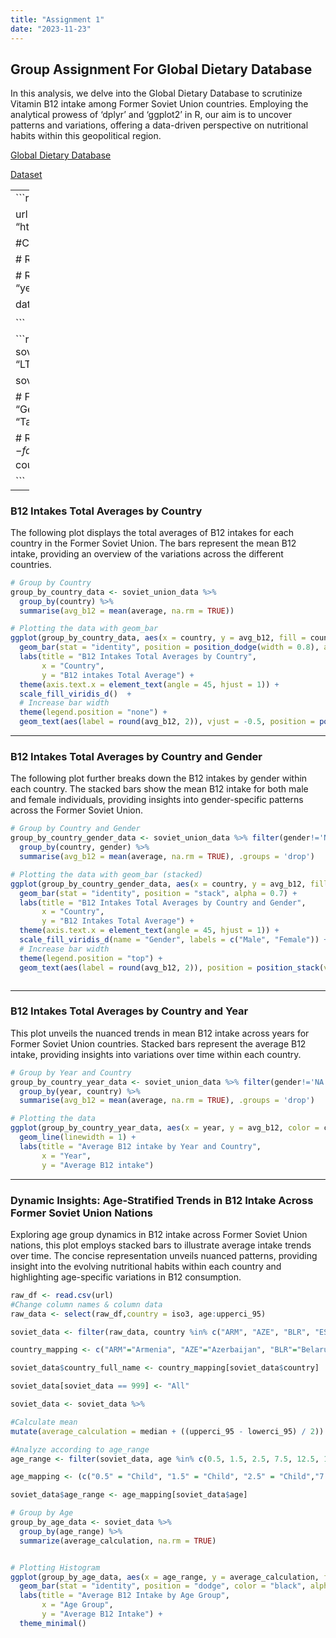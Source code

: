 ```yaml
---
title: "Assignment 1"
date: "2023-11-23"
---
```

## Group Assignment For Global Dietary Database
In this analysis, we delve into the Global Dietary Database to scrutinize Vitamin B12 intake among Former Soviet Union countries. Employing the analytical prowess of 'dplyr' and 'ggplot2' in R, our aim is to uncover patterns and variations, offering a data-driven perspective on nutritional habits within this geopolitical region.

[Global Dietary Database](https://globaldietarydatabase.org/)

[Dataset](https://raw.githubusercontent.com/berkorbay/datasets/master/gdd/gdd_b12_levels.csv)


---
```r

library(dplyr)
library(ggplot2)

url <- "https://raw.githubusercontent.com/berkorbay/datasets/master/gdd/gdd_b12_levels.csv"

#Clean and organize the columns
data <- read.csv(url)


# Replace '999' with 'NA'
data[data == 999] <- NA

# Rename columns
colnames(data) <- c("country", "age", "gender", "urban", "edu", "year", "median", "lowerci_95", "upperci_95")

data$average <- data$median + ((data$upperci_95 - data$lowerci_95) / 2)



```


```r


# Soviet Union data cleaned up and inserted average column by calculating the mean
soviet_union_abbreviations <- c("ARM", "AZE", "BLR", "EST", "GEO", "KAZ", "KGZ", "LVA", "LTU", "MDA", "RUS", "TJK", "TKM", "UKR", "UZB")

soviet_union_data <- data %>%
  filter(country %in% soviet_union_abbreviations)


# Full country names
country_names <- c(
  "Armenia", "Azerbaijan", "Belarus", "Estonia", "Georgia", "Kazakhstan", "Kyrgyzstan", "Latvia", "Lithuania", "Moldova",
  "Russia", "Tajikistan", "Turkmenistan", "Ukraine", "Uzbekistan"
)

# Replace country abbreviations with full names
soviet_union_data$country <- factor(soviet_union_data$country, levels = soviet_union_abbreviations, labels = country_names)

```
---

### B12 Intakes Total Averages by Country
The following plot displays the total averages of B12 intakes for each country in the Former Soviet Union. The bars represent the mean B12 intake, providing an overview of the variations across the different countries.
```r
# Group by Country
group_by_country_data <- soviet_union_data %>%
  group_by(country) %>%
  summarise(avg_b12 = mean(average, na.rm = TRUE))

# Plotting the data with geom_bar
ggplot(group_by_country_data, aes(x = country, y = avg_b12, fill = country)) +
  geom_bar(stat = "identity", position = position_dodge(width = 0.8), alpha = 0.7) +
  labs(title = "B12 Intakes Total Averages by Country",
       x = "Country",
       y = "B12 intakes Total Average") +
  theme(axis.text.x = element_text(angle = 45, hjust = 1)) +
  scale_fill_viridis_d()  + 
  # Increase bar width
  theme(legend.position = "none") +
  geom_text(aes(label = round(avg_b12, 2)), vjust = -0.5, position = position_dodge(width = 0.8)) 

```
---

### B12 Intakes Total Averages by Country and Gender
The following plot further breaks down the B12 intakes by gender within each country. The stacked bars show the mean B12 intake for both male and female individuals, providing insights into gender-specific patterns across the Former Soviet Union.
```r

# Group by Country and Gender
group_by_country_gender_data <- soviet_union_data %>% filter(gender!='NA')%>%
  group_by(country, gender) %>%
  summarise(avg_b12 = mean(average, na.rm = TRUE), .groups = 'drop')

# Plotting the data with geom_bar (stacked)
ggplot(group_by_country_gender_data, aes(x = country, y = avg_b12, fill = factor(gender))) +
  geom_bar(stat = "identity", position = "stack", alpha = 0.7) +
  labs(title = "B12 Intakes Total Averages by Country and Gender",
       x = "Country",
       y = "B12 Intakes Total Average") +
  theme(axis.text.x = element_text(angle = 45, hjust = 1)) +
  scale_fill_viridis_d(name = "Gender", labels = c("Male", "Female")) +
  # Increase bar width
  theme(legend.position = "top") +
  geom_text(aes(label = round(avg_b12, 2)), position = position_stack(vjust = 0.5))



```
---

### B12 Intakes Total Averages by Country and Year
This plot unveils the nuanced trends in mean B12 intake across years for Former Soviet Union countries. Stacked bars represent the average B12 intake, providing insights into variations over time within each country. 
```r

# Group by Year and Country
group_by_country_year_data <- soviet_union_data %>% filter(gender!='NA')%>%
  group_by(year, country) %>%
  summarise(avg_b12 = mean(average, na.rm = TRUE), .groups = 'drop')

# Plotting the data
ggplot(group_by_country_year_data, aes(x = year, y = avg_b12, color = country,alpha = 0.7)) +
  geom_line(linewidth = 1) +
  labs(title = "Average B12 intake by Year and Country",
       x = "Year",
       y = "Average B12 intake") 

```

---

### Dynamic Insights: Age-Stratified Trends in B12 Intake Across Former Soviet Union Nations
Exploring age group dynamics in B12 intake across Former Soviet Union nations, this plot employs stacked bars to illustrate average intake trends over time. The concise representation unveils nuanced patterns, providing insight into the evolving nutritional habits within each country and highlighting age-specific variations in B12 consumption.

```r
raw_df <- read.csv(url)
#Change column names & column data
raw_data <- select(raw_df,country = iso3, age:upperci_95)

soviet_data <- filter(raw_data, country %in% c("ARM", "AZE", "BLR", "EST", "GEO", "KAZ", "KGZ", "LVA", "LTU", "MDA", "RUS", "TJK", "TKM", "UKR", "UZB"))

country_mapping <- c("ARM"="Armenia", "AZE"="Azerbaijan", "BLR"="Belarus", "EST"="Estonia", "GEO"="Georgia", "KAZ"="Kazakhstan", "KGZ"="Kyrgyzstan", "LVA"="Latvia", "LTU"="Lithuania", "MDA"="Moldova", "RUS"="Russia", "TJK"="Tajikistan", "TKM"="Turkmenistan", "UKR"="Ukraine", "UZB"="Uzbekistan") 

soviet_data$country_full_name <- country_mapping[soviet_data$country]

soviet_data[soviet_data == 999] <- "All"

soviet_data <- soviet_data %>%

#Calculate mean
mutate(average_calculation = median + ((upperci_95 - lowerci_95) / 2))

#Analyze according to age_range
age_range <- filter(soviet_data, age %in% c(0.5, 1.5, 2.5, 7.5, 12.5, 17.5, 22.5, 27.5, 32.5, 37.5, 42.5, 47.5, 52.5, 57.5, 62.5, 67.5, 72.5, 77.5, 82.5, 87.5, 92.5, 97.5,"All" ))

age_mapping <- (c("0.5" = "Child", "1.5" = "Child", "2.5" = "Child","7.5" = "Child", "12.5" = "Adolescent", "17.5 "= "Adolescent", "22.5" = "Adult", "27.5" = "Adult", "32.5" = "Adult", "37.5" = "Adult", "42.5" = "Adult","47" = "Adult", "47.5 "= "Adult", "52.5" = "Adult", "57.5" = "Adult", "62.5" = "Elderly","67.5" = "Elderly", "72.5" = "Elderly", "77.5 "= "Elderly", "82.5" = "Elderly", "87.5" = "Elderly", "92.5" = "Elderly","97.5" = "Elderly", "All" = "Undefined"))

soviet_data$age_range <- age_mapping[soviet_data$age]

# Group by Age
group_by_age_data <- soviet_data %>%
  group_by(age_range) %>%
  summarize(average_calculation, na.rm = TRUE)


# Plotting Histogram
ggplot(group_by_age_data, aes(x = age_range, y = average_calculation, fill = age_range)) +
  geom_bar(stat = "identity", position = "dodge", color = "black", alpha = 0.7) +
  labs(title = "Average B12 Intake by Age Group",
       x = "Age Group",
       y = "Average B12 Intake") +
  theme_minimal()


```

